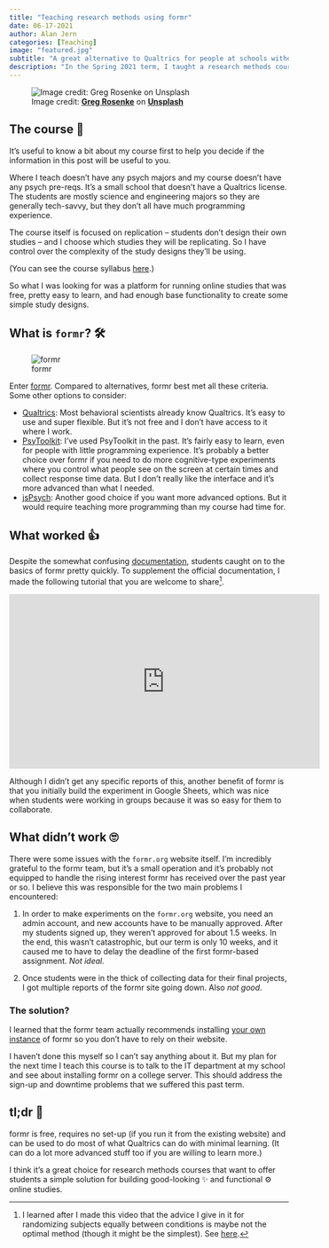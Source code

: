 ```yaml
---
title: "Teaching research methods using formr"
date: 06-17-2021
author: Alan Jern
categories: [Teaching]
image: "featured.jpg"
subtitle: "A great alternative to Qualtrics for people at schools without access."
description: "In the Spring 2021 term, I taught a research methods course in which students learned to build online studies using formr. I explain what worked, what didn't, and why I recommend using formr to others."
---
```


![Image credit: **[Greg Rosenke](https://unsplash.com/@greg_rosenke?utm_source=unsplash&utm_medium=referral&utm_content=creditCopyText)** on **[Unsplash](https://unsplash.com/s/photos/build?utm_source=unsplash&utm_medium=referral&utm_content=creditCopyText)**](featured.jpg)

## The course 🎒

It's useful to know a bit about my course first to help you decide if the information in this post will be useful to you.

Where I teach doesn't have any psych majors and my course doesn't have any psych pre-reqs. It's a small school that doesn't have a Qualtrics license. The students are mostly science and engineering majors so they are generally tech-savvy, but they don't all have much programming experience.

The course itself is focused on replication -- students don't design their own studies -- and I choose which studies they will be replicating. So I have control over the complexity of the study designs they'll be using.

(You can see the course syllabus [here](../../../teaching/syllabi/methods_spring21.pdf).)

So what I was looking for was a platform for running online studies that was free, pretty easy to learn, and had enough base functionality to create some simple study designs.

## What is `formr`? 🛠️

![formr](formr.png "formr")

Enter [formr](https://formr.org/). Compared to alternatives, formr best met all these criteria. Some other options to consider:

-   [Qualtrics](https://www.qualtrics.com/): Most behavioral scientists already know Qualtrics. It's easy to use and super flexible. But it's not free and I don't have access to it where I work.
-   [PsyToolkit](https://www.psytoolkit.org/): I've used PsyToolkit in the past. It's fairly easy to learn, even for people with little programming experience. It's probably a better choice over formr if you need to do more cognitive-type experiments where you control what people see on the screen at certain times and collect response time data. But I don't really like the interface and it's more advanced than what I needed.
-   [jsPsych](https://www.jspsych.org/): Another good choice if you want more advanced options. But it would require teaching more programming than my course had time for.

## What worked 👍

Despite the somewhat confusing [documentation](https://formr.org/documentation), students caught on to the basics of formr pretty quickly. To supplement the official documentation, I made the following tutorial that you are welcome to share[^1].

[^1]: I learned after I made this video that the advice I give in it for randomizing subjects equally between conditions is maybe not the optimal method (though it might be the simplest). See [here](https://groups.google.com/g/formr/c/BRRxQi9pFhM/m/Hs2VyKCOAwAJ).

<iframe width="560" height="315" src="https://www.youtube.com/embed/BYESYTRufyE" title="YouTube video player" frameborder="0" allow="accelerometer; autoplay; clipboard-write; encrypted-media; gyroscope; picture-in-picture; web-share" allowfullscreen>

</iframe>

Although I didn't get any specific reports of this, another benefit of formr is that you initially build the experiment in Google Sheets, which was nice when students were working in groups because it was so easy for them to collaborate.

## What didn't work 🙄

There were some issues with the `formr.org` website itself. I'm incredibly grateful to the formr team, but it's a small operation and it's probably not equipped to handle the rising interest formr has received over the past year or so. I believe this was responsible for the two main problems I encountered:

1.  In order to make experiments on the `formr.org` website, you need an admin account, and new accounts have to be manually approved. After my students signed up, they weren't approved for about 1.5 weeks. In the end, this wasn't catastrophic, but our term is only 10 weeks, and it caused me to have to delay the deadline of the first formr-based assignment. *Not ideal.*

2.  Once students were in the thick of collecting data for their final projects, I got multiple reports of the formr site going down. Also *not good*.

### The solution?

I learned that the formr team actually recommends installing [your own instance](https://github.com/rubenarslan/formr.org/blob/master/INSTALLATION.md) of formr so you don't have to rely on their website.

I haven't done this myself so I can't say anything about it. But my plan for the next time I teach this course is to talk to the IT department at my school and see about installing formr on a college server. This should address the sign-up and downtime problems that we suffered this past term.

## tl;dr 📔

formr is free, requires no set-up (if you run it from the existing website) and can be used to do most of what Qualtrics can do with minimal learning. (It can do a lot more advanced stuff too if you are willing to learn more.)

I think it's a great choice for research methods courses that want to offer students a simple solution for building good-looking ✨ and functional ⚙️ online studies.
